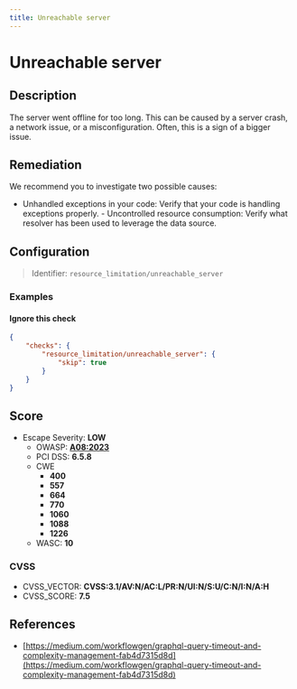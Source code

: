 ```yaml
---
title: Unreachable server
---
```


# Unreachable server

## Description

The server went offline for too long. This can be caused by a server crash, a network issue, or a misconfiguration.
Often, this is a sign of a bigger issue.


## Remediation

We recommend you to investigate two possible causes:
- Unhandled exceptions in your code: Verify that your code is handling exceptions properly. - Uncontrolled resource consumption: Verify what resolver has been used to leverage the data source.



## Configuration

> Identifier: `resource_limitation/unreachable_server`



### Examples



#### Ignore this check

```json
{
    "checks": {
        "resource_limitation/unreachable_server": {
            "skip": true
        }
    }
}
```




## Score

- Escape Severity: **<span className="low-severity">LOW</span>**
  - OWASP: **[A08:2023](https://github.com/OWASP/API-Security/blob/master/editions/2023/en/0xa8-lack-of-protection-from-automated-threats.md)**
  - PCI DSS: **6.5.8**
  - CWE
    - **400**
    - **557**
    - **664**
    - **770**
    - **1060**
    - **1088**
    - **1226**
  - WASC: **10**
  
  

### CVSS

- CVSS_VECTOR: **CVSS:3.1/AV:N/AC:L/PR:N/UI:N/S:U/C:N/I:N/A:H**
- CVSS_SCORE: **7.5**

## References

- [https://medium.com/workflowgen/graphql-query-timeout-and-complexity-management-fab4d7315d8d](https://medium.com/workflowgen/graphql-query-timeout-and-complexity-management-fab4d7315d8d)
  